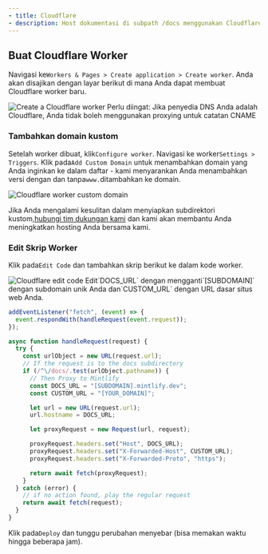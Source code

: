 ```yaml
---
- title: Cloudflare
- description: Host dokumentasi di subpath /docs menggunakan Cloudflare Workers
---
```


## Buat Cloudflare Worker

Navigasi ke`Workers & Pages > Create application > Create worker`. Anda akan disajikan dengan layar berikut di mana Anda dapat membuat Cloudflare worker baru.

<Frame>
  <img alt="Create a Cloudflare worker" src="/images/cloudflare/worker.png" />
</Frame>

<Warning>
  Perlu diingat: Jika penyedia DNS Anda adalah Cloudflare, Anda tidak boleh menggunakan proxying untuk catatan CNAME
</Warning>

### Tambahkan domain kustom

Setelah worker dibuat, klik`Configure worker`. Navigasi ke worker`Settings > Triggers`. Klik pada`Add Custom Domain` untuk menambahkan domain yang Anda inginkan ke dalam daftar - kami menyarankan Anda menambahkan versi dengan dan tanpa`www.`ditambahkan ke domain.

<Frame>
  <img alt="Cloudflare worker custom domain" src="/images/cloudflare/custom-domain.png" />
</Frame>

Jika Anda mengalami kesulitan dalam menyiapkan subdirektori kustom,[hubungi tim dukungan kami](mailto:sales@mintlify.com) dan kami akan membantu Anda meningkatkan hosting Anda bersama kami.

### Edit Skrip Worker

Klik pada`Edit Code` dan tambahkan skrip berikut ke dalam kode worker.

<Frame>
  <img alt="Cloudflare edit code" src="/images/cloudflare/edit-code.png" />
</Frame>

<Tip>
  Edit`DOCS_URL` dengan mengganti`[SUBDOMAIN]` dengan subdomain unik Anda dan`CUSTOM_URL` dengan URL dasar situs web Anda.
</Tip>

```javascript
addEventListener("fetch", (event) => {
  event.respondWith(handleRequest(event.request));
});

async function handleRequest(request) {
  try {
    const urlObject = new URL(request.url);
    // If the request is to the docs subdirectory
    if (/^\/docs/.test(urlObject.pathname)) {
      // Then Proxy to Mintlify
      const DOCS_URL = "[SUBDOMAIN].mintlify.dev";
      const CUSTOM_URL = "[YOUR_DOMAIN]";

      let url = new URL(request.url);
      url.hostname = DOCS_URL;

      let proxyRequest = new Request(url, request);

      proxyRequest.headers.set("Host", DOCS_URL);
      proxyRequest.headers.set("X-Forwarded-Host", CUSTOM_URL);
      proxyRequest.headers.set("X-Forwarded-Proto", "https");

      return await fetch(proxyRequest);
    }
  } catch (error) {
    // if no action found, play the regular request
    return await fetch(request);
  }
}
```

Klik pada`Deploy` dan tunggu perubahan menyebar (bisa memakan waktu hingga beberapa jam).
